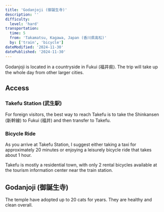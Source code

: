 ```yaml
---
title: 'Godanjoji (御誕生寺)'
description: ''
difficulty:
  level: 'hard'
transportation:
  time: 5
  from: 'Takamatsu, Kagawa, Japan (香川県高松)'
  by: ['train', 'bicycle']
dateModified: '2024-11-30'
datePublished: '2024-11-30'
---
```


Godanjoji is located in a countryside in Fukui (福井県). The trip will take up the whole day from other larger cities.

## Access

### Takefu Station (武生駅)

For foreign visitors, the best way to reach Takefu is to take the Shinkansen (新幹線) to Fukui (福井) and then transfer to Takefu.

### Bicycle Ride

As you arrive at Takefu Station, I suggest either taking a taxi for approximately 20 minutes or enjoying a leisurely bicycle ride that takes about 1 hour.

Takefu is mostly a residential town, with only 2 rental bicycles available at the tourism information center near the train station.

## Godanjoji (御誕生寺)

The temple have adopted up to 20 cats for years. They are healthy and clean overall.

